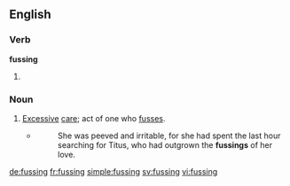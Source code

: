 ==English==

===Verb===
'''fussing'''

# {{present participle of|fuss}}

===Noun===
{{en-noun}}

# [[excessive|Excessive]] [[care]]; act of one who [[fuss]]es.
#* {{RQ:Peake Gormenghast}}
#*: She was peeved and irritable, for she had spent the last hour searching for Titus, who had outgrown the '''fussings''' of her love.

[[de:fussing]]
[[fr:fussing]]
[[simple:fussing]]
[[sv:fussing]]
[[vi:fussing]]